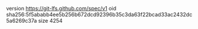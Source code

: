 version https://git-lfs.github.com/spec/v1
oid sha256:5f5ababb4ee5b256b672dcd92396b35c3da63f22bcad33ac2432dc5a6269c37a
size 4254
